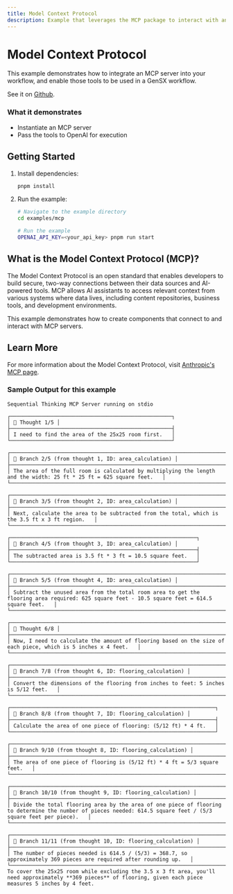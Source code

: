 ```yaml
---
title: Model Context Protocol
description: Example that leverages the MCP package to interact with an MCP server
---
```


# Model Context Protocol

This example demonstrates how to integrate an MCP server into your workflow, and enable those tools to be used in a GenSX workflow.

See it on [Github](https://github.com/gensx-inc/gensx/tree/main/examples/mcp).

### What it demonstrates

- Instantiate an MCP server
- Pass the tools to OpenAI for execution

## Getting Started

1. Install dependencies:

   ```bash
   pnpm install
   ```

2. Run the example:

   ```bash
   # Navigate to the example directory
   cd examples/mcp

   # Run the example
   OPENAI_API_KEY=<your_api_key> pnpm run start
   ```

## What is the Model Context Protocol (MCP)?

The Model Context Protocol is an open standard that enables developers to build secure, two-way connections between their data sources and AI-powered tools. MCP allows AI assistants to access relevant context from various systems where data lives, including content repositories, business tools, and development environments.

This example demonstrates how to create components that connect to and interact with MCP servers.

## Learn More

For more information about the Model Context Protocol, visit [Anthropic's MCP page](https://www.anthropic.com/news/model-context-protocol).

### Sample Output for this example

```
Sequential Thinking MCP Server running on stdio

┌────────────────────────────────────────────────────┐
│ 💭 Thought 1/5 │
├────────────────────────────────────────────────────┤
│ I need to find the area of the 25x25 room first.   │
└────────────────────────────────────────────────────┘

┌─────────────────────────────────────────────────────────────────────────────────────────────────────────────────────┐
│ 🌿 Branch 2/5 (from thought 1, ID: area_calculation) │
├─────────────────────────────────────────────────────────────────────────────────────────────────────────────────────┤
│ The area of the full room is calculated by multiplying the length and the width: 25 ft * 25 ft = 625 square feet.   │
└─────────────────────────────────────────────────────────────────────────────────────────────────────────────────────┘

┌────────────────────────────────────────────────────────────────────────────────────────────────┐
│ 🌿 Branch 3/5 (from thought 2, ID: area_calculation) │
├────────────────────────────────────────────────────────────────────────────────────────────────┤
│ Next, calculate the area to be subtracted from the total, which is the 3.5 ft x 3 ft region.   │
└────────────────────────────────────────────────────────────────────────────────────────────────┘

┌────────────────────────────────────────────────────────────┐
│ 🌿 Branch 4/5 (from thought 3, ID: area_calculation) │
├────────────────────────────────────────────────────────────┤
│ The subtracted area is 3.5 ft * 3 ft = 10.5 square feet.   │
└────────────────────────────────────────────────────────────┘

┌────────────────────────────────────────────────────────────────────────────────────────────────────────────────────────────────────────────────┐
│ 🌿 Branch 5/5 (from thought 4, ID: area_calculation) │
├────────────────────────────────────────────────────────────────────────────────────────────────────────────────────────────────────────────────┤
│ Subtract the unused area from the total room area to get the flooring area required: 625 square feet - 10.5 square feet = 614.5 square feet.   │
└────────────────────────────────────────────────────────────────────────────────────────────────────────────────────────────────────────────────┘

┌────────────────────────────────────────────────────────────────────────────────────────────────────────────────┐
│ 💭 Thought 6/8 │
├────────────────────────────────────────────────────────────────────────────────────────────────────────────────┤
│ Now, I need to calculate the amount of flooring based on the size of each piece, which is 5 inches x 4 feet.   │
└────────────────────────────────────────────────────────────────────────────────────────────────────────────────┘

┌──────────────────────────────────────────────────────────────────────────────────────┐
│ 🌿 Branch 7/8 (from thought 6, ID: flooring_calculation) │
├──────────────────────────────────────────────────────────────────────────────────────┤
│ Convert the dimensions of the flooring from inches to feet: 5 inches is 5/12 feet.   │
└──────────────────────────────────────────────────────────────────────────────────────┘

┌──────────────────────────────────────────────────────────────────┐
│ 🌿 Branch 8/8 (from thought 7, ID: flooring_calculation) │
├──────────────────────────────────────────────────────────────────┤
│ Calculate the area of one piece of flooring: (5/12 ft) * 4 ft.   │
└──────────────────────────────────────────────────────────────────┘

┌────────────────────────────────────────────────────────────────────────────┐
│ 🌿 Branch 9/10 (from thought 8, ID: flooring_calculation) │
├────────────────────────────────────────────────────────────────────────────┤
│ The area of one piece of flooring is (5/12 ft) * 4 ft = 5/3 square feet.   │
└────────────────────────────────────────────────────────────────────────────┘

┌──────────────────────────────────────────────────────────────────────────────────────────────────────────────────────────────────────────────────────────────────┐
│ 🌿 Branch 10/10 (from thought 9, ID: flooring_calculation) │
├──────────────────────────────────────────────────────────────────────────────────────────────────────────────────────────────────────────────────────────────────┤
│ Divide the total flooring area by the area of one piece of flooring to determine the number of pieces needed: 614.5 square feet / (5/3 square feet per piece).   │
└──────────────────────────────────────────────────────────────────────────────────────────────────────────────────────────────────────────────────────────────────┘

┌─────────────────────────────────────────────────────────────────────────────────────────────────────────────────────┐
│ 🌿 Branch 11/11 (from thought 10, ID: flooring_calculation) │
├─────────────────────────────────────────────────────────────────────────────────────────────────────────────────────┤
│ The number of pieces needed is 614.5 / (5/3) = 368.7, so approximately 369 pieces are required after rounding up.   │
└─────────────────────────────────────────────────────────────────────────────────────────────────────────────────────┘
To cover the 25x25 room while excluding the 3.5 x 3 ft area, you'll need approximately **369 pieces** of flooring, given each piece measures 5 inches by 4 feet.
```
